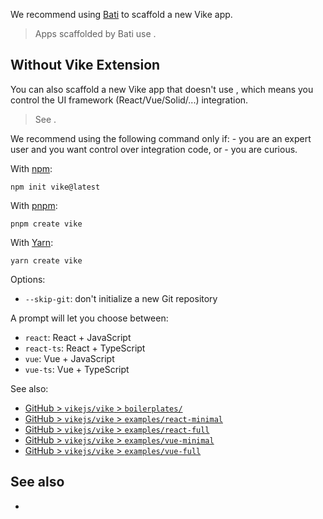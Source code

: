 
We recommend using [Bati](https://batijs.dev) to scaffold a new Vike app.

> Apps scaffolded by Bati use <UiFrameworkVikeExtensionNames links/>.

## Without Vike Extension

You can also scaffold a new Vike app that doesn't use <UiFrameworkVikeExtensionNames links/>, which means you control the UI framework (React/Vue/Solid/...) integration.

> See <Link href="/why#optional-control" />.

<Warning>
We recommend using the following command only if:
 - you are an expert user and you want control over integration code, or
 - you are curious.
</Warning>

With [npm](https://www.npmjs.com):

```shell
npm init vike@latest
```

With [pnpm](https://pnpm.io):

```shell
pnpm create vike
```

With [Yarn](https://yarnpkg.com):

```shell
yarn create vike
```

Options:
- `--skip-git`: don't initialize a new Git repository

A prompt will let you choose between:
- `react`: React + JavaScript
- `react-ts`: React + TypeScript
- `vue`: Vue + JavaScript
- `vue-ts`: Vue + TypeScript

See also:
- [GitHub > `vikejs/vike` > `boilerplates/`](https://github.com/vikejs/vike/tree/main/boilerplates)
- [GitHub > `vikejs/vike` > `examples/react-minimal`](https://github.com/vikejs/vike/tree/main/examples/react-minimal)
- [GitHub > `vikejs/vike` > `examples/react-full`](https://github.com/vikejs/vike/tree/main/examples/react-full)
- [GitHub > `vikejs/vike` > `examples/vue-minimal`](https://github.com/vikejs/vike/tree/main/examples/react-minimal)
- [GitHub > `vikejs/vike` > `examples/vue-full`](https://github.com/vikejs/vike/tree/main/examples/vue-full)


## See also

- <Link href="/add-ssr-to-vite-app" />
